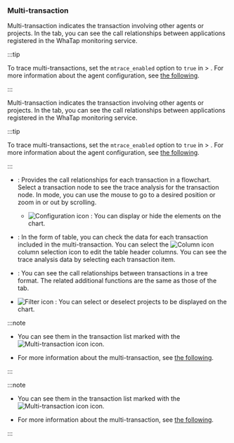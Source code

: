 ### Multi-transaction

<Xclude product='kubernetes'>

Multi-transaction indicates the transaction involving other agents or projects. In the <Cmdname sid="TTL06377" className="uitext" /> tab, you can see the call relationships between applications registered in the WhaTap monitoring service.

:::tip

To trace multi-transactions, set the `mtrace_enabled` option to `true` in <Cmdname sid="side_management" className="uitext" /> &gt; <Cmdname sid="side_agentSetting" className="uitext" />. For more information about the agent configuration, see [the following](set-agent#set-agent-service).

:::

</Xclude>

<InDoc product='kubernetes'>

Multi-transaction indicates the transaction involving other agents or projects. In the <Cmdname sid="TTL06377" className="uitext" /> tab, you can see the call relationships between applications registered in the WhaTap monitoring service.

:::tip

To trace multi-transactions, set the `mtrace_enabled` option to `true` in <Cmdname sid="side_management" className="uitext" /> &gt; <Cmdname sid="side_agentSetting" className="uitext" />. For more information about the agent configuration, see [the following](../java/set-agent#set-agent-service).

:::

</InDoc>

<ImgLang img="analysis-tx-multi.png" desc="Multi transaction" />

- <Cmdname sid="BTN07120" className="uitext" />: Provides the call relationships for each transaction in a flowchart. Select a transaction node to see the trace analysis for the transaction node. In <Cmdname sid="BTN07120" className="uitext" /> mode, you can use the mouse to go to a desired position or zoom in or out by scrolling.

  - ![Configuration icon](/img/ico-setting.svg) <Cmdname sid="TLT06411" className="uitext" />: You can display or hide the elements on the chart.

- <Cmdname sid="BTN07121" className="uitext" />: In the form of table, you can check the data for each transaction included in the multi-transaction. You can select the ![Column icon](/img/ico-column.svg) column selection icon to edit the table header columns. You can see the trace analysis data by selecting each transaction item.

- <Cmdname sid="BTN06296" className="uitext" />: You can see the call relationships between transactions in a tree format. The related additional functions are the same as those of the <Cmdname sid="TTL06127" className="uitext" /> tab.

- ![Filter icon](/img/ico-filter.svg) <Cmdname sid="TLT06410" className="uitext" />: You can select or deselect projects to be displayed on the chart.

<Xclude product='kubernetes'>

:::note

- You can see them in the transaction list marked with the ![Multi-transaction icon](/img/ic-s-mult-transation.svg) icon.

- For more information about the multi-transaction, see [the following](trs-multi-trace).

:::

</Xclude>

<InDoc product='kubernetes'>

:::note

- You can see them in the transaction list marked with the ![Multi-transaction icon](/img/ic-s-mult-transation.svg) icon.

- For more information about the multi-transaction, see [the following](../java/trs-multi-trace).

:::

</InDoc>

